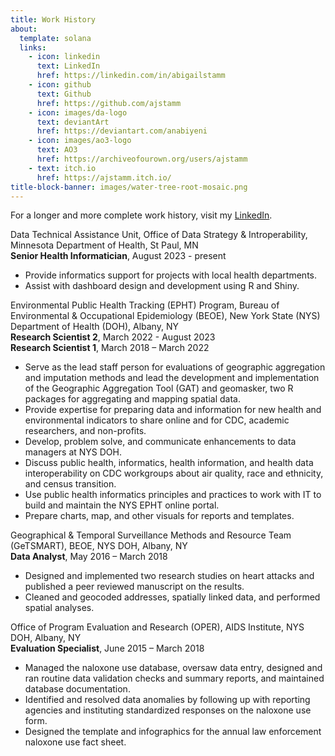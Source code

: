 ```yaml
---
title: Work History
about: 
  template: solana
  links:
    - icon: linkedin
      text: LinkedIn
      href: https://linkedin.com/in/abigailstamm
    - icon: github
      text: Github
      href: https://github.com/ajstamm
    - icon: images/da-logo
      text: deviantArt
      href: https://deviantart.com/anabiyeni
    - icon: images/ao3-logo
      text: AO3
      href: https://archiveofourown.org/users/ajstamm
    - text: itch.io
      href: https://ajstamm.itch.io/
title-block-banner: images/water-tree-root-mosaic.png
---
```


For a longer and more complete work history, visit my [LinkedIn](https://linkedin.com/in/abigailstamm).


Data Technical Assistance Unit, Office of Data Strategy & Introperability, Minnesota Department of Health, St Paul, MN  
**Senior Health Informatician**, August 2023 - present

* Provide informatics support for projects with local health departments.
* Assist with dashboard design and development using R and Shiny.


Environmental Public Health Tracking (EPHT) Program, Bureau of Environmental & Occupational Epidemiology (BEOE), New York State (NYS) Department of Health (DOH), Albany, NY   
**Research Scientist 2**, March 2022 - August 2023   
**Research Scientist 1**, March 2018 – March 2022  

- Serve as the lead staff person for evaluations of geographic aggregation and imputation methods and lead  the development and implementation of the Geographic Aggregation Tool (GAT) and geomasker, two R packages for aggregating and mapping spatial data.
- Provide expertise for preparing data and information for new health and environmental indicators to share online and for CDC, academic researchers, and non-profits.
- Develop, problem solve, and communicate enhancements to data managers at NYS DOH.
- Discuss public health, informatics, health information, and health data interoperability on CDC workgroups about air quality, race and ethnicity, and census transition.
- Use public health informatics principles and practices to work with IT to build and maintain the NYS EPHT online portal.
- Prepare charts, map, and other visuals for reports and templates.


Geographical & Temporal Surveillance Methods and Resource Team (GeTSMART), BEOE, NYS DOH, Albany, NY  
**Data Analyst**, May 2016 – March 2018  

* Designed and implemented two research studies on heart attacks and published a peer reviewed manuscript on the results.
* Cleaned and geocoded addresses, spatially linked data, and performed spatial analyses.


Office of Program Evaluation and Research (OPER), AIDS Institute, NYS DOH, Albany, NY  
**Evaluation Specialist**, June 2015 – March 2018  

* Managed the naloxone use database, oversaw data entry, designed and ran routine data validation checks and summary reports, and maintained database documentation.
* Identified and resolved data anomalies by following up with reporting agencies and instituting standardized responses on the naloxone use form. 
* Designed the template and infographics for the annual law enforcement naloxone use fact sheet.
